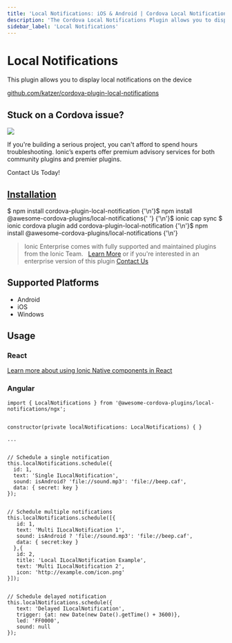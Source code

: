 ```yaml
---
title: 'Local Notifications: iOS & Android | Cordova Local Notifications'
description: 'The Cordova Local Notifications Plugin allows you to display local notifications from your Ionic Framework application on iOS, Android, or Windows devices.'
sidebar_label: 'Local Notifications'
---
```



# Local Notifications

This plugin allows you to display local notifications on the device

<p>
  <a href="https://github.com/katzer/cordova-plugin-local-notifications" target="_blank" rel="noopener" className="git-link">github.com/katzer/cordova-plugin-local-notifications</a>
</p>

<h2>Stuck on a Cordova issue?</h2>
<DocsCard
  className="cordova-ee-card"
  header="Don't waste precious time on plugin issues."
  href="https://ionicframework.com/sales?product_of_interest=Ionic%20Native"
>
  <div>
    <img src="/docs/icons/native-cordova-bot.png" className="cordova-ee-img" />
    <p>If you're building a serious project, you can't afford to spend hours troubleshooting. Ionic’s experts offer premium advisory services for both community plugins and premier plugins.</p>
    <DocsButton className="native-ee-detail">Contact Us Today!</DocsButton>
  </div>
</DocsCard>

<h2 id="installation">
  <a href="#installation">Installation</a>
</h2>
<Tabs
  groupId="runtime"
  defaultValue="Capacitor"
  values={[
    { value: 'Capacitor', label: 'Capacitor' },
    { value: 'Cordova', label: 'Cordova' },
    { value: 'Enterprise', label: 'Enterprise' },
  ]}
>
  <TabItem value="Capacitor">
    <CodeBlock className="language-shell">
      $ npm install cordova-plugin-local-notification {'\n'}$ npm install @awesome-cordova-plugins/local-notifications{' '}
      {'\n'}$ ionic cap sync
    </CodeBlock>
  </TabItem>
  <TabItem value="Cordova">
    <CodeBlock className="language-shell">
      $ ionic cordova plugin add cordova-plugin-local-notification {'\n'}$ npm install
      @awesome-cordova-plugins/local-notifications {'\n'}
    </CodeBlock>
  </TabItem>
  <TabItem value="Enterprise">
    <blockquote>
      Ionic Enterprise comes with fully supported and maintained plugins from the Ionic Team. &nbsp;
      <a className="btn" href="https://ionic.io/docs/premier-plugins">Learn More</a> or if you're interested in an enterprise version of this plugin <a className="btn" href="https://ionicframework.com/sales?product_of_interest=Ionic%20Enterprise%20Engine">Contact Us</a>
    </blockquote>
  </TabItem>
</Tabs>

## Supported Platforms

- Android
- iOS
- Windows

## Usage

### React

[Learn more about using Ionic Native components in React](../native-community.mdx#react)

### Angular

```tsx
import { LocalNotifications } from '@awesome-cordova-plugins/local-notifications/ngx';


constructor(private localNotifications: LocalNotifications) { }

...


// Schedule a single notification
this.localNotifications.schedule({
  id: 1,
  text: 'Single ILocalNotification',
  sound: isAndroid? 'file://sound.mp3': 'file://beep.caf',
  data: { secret: key }
});


// Schedule multiple notifications
this.localNotifications.schedule([{
   id: 1,
   text: 'Multi ILocalNotification 1',
   sound: isAndroid ? 'file://sound.mp3': 'file://beep.caf',
   data: { secret:key }
  },{
   id: 2,
   title: 'Local ILocalNotification Example',
   text: 'Multi ILocalNotification 2',
   icon: 'http://example.com/icon.png'
}]);


// Schedule delayed notification
this.localNotifications.schedule({
   text: 'Delayed ILocalNotification',
   trigger: {at: new Date(new Date().getTime() + 3600)},
   led: 'FF0000',
   sound: null
});
```
